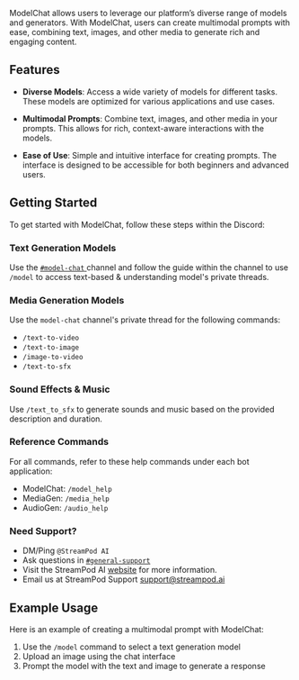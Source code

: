 ModelChat allows users to leverage our platform’s diverse range of models and generators. With ModelChat, users can create multimodal prompts with ease, combining text, images, and other media to generate rich and engaging content.

## Features

- **Diverse Models**: Access a wide variety of models for different tasks. These models are optimized for various applications and use cases.

- **Multimodal Prompts**: Combine text, images, and other media in your prompts. This allows for rich, context-aware interactions with the models.

- **Ease of Use**: Simple and intuitive interface for creating prompts. The interface is designed to be accessible for both beginners and advanced users.

## Getting Started

To get started with ModelChat, follow these steps within the Discord:

### Text Generation Models

Use the <a href="https://discord.com/channels/1245569640265023572/1311515052385239061"> `#⁠model-chat` </a> channel and follow the guide within the channel to use `/model` to access text-based & understanding model's private threads.

### Media Generation Models

Use the `⁠model-chat` channel's private thread for the following commands:
- `/text-to-video`
- `/text-to-image`
- `/image-to-video`
- `/text-to-sfx`

### Sound Effects & Music

Use `/text_to_sfx` to generate sounds and music based on the provided description and duration.

### Reference Commands

For all commands, refer to these help commands under each bot application:

- ModelChat: `/model_help`
- MediaGen: `/media_help`
- AudioGen: `/audio_help`

### Need Support?

- DM/Ping `@StreamPod AI` 
- Ask questions in <a href="https://discord.com/channels/1245569640265023572/1295950195439177748">`#⁠general-support`</a>
- Visit the StreamPod AI [website](https://www.streampod.io) for more information.
- Email us at StreamPod Support support@streampod.ai

## Example Usage

Here is an example of creating a multimodal prompt with ModelChat:

1. Use the `/model` command to select a text generation model
2. Upload an image using the chat interface
3. Prompt the model with the text and image to generate a response